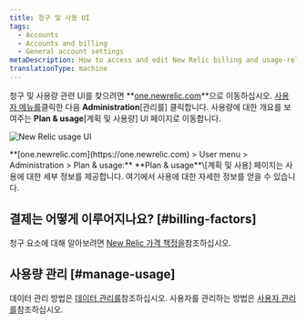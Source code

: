 ```yaml
---
title: 청구 및 사용 UI
tags:
  - Accounts
  - Accounts and billing
  - General account settings
metaDescription: How to access and edit New Relic billing and usage-related account settings.
translationType: machine
---
```



청구 및 사용량 관련 UI를 찾으려면 **[one.newrelic.com](https://one.newrelic.com)**으로 이동하십시오. [사용자 메뉴를](/docs/accounts/accounts-billing/general-account-settings/intro-account-settings)클릭한 다음 **Administration**\[관리를] 클릭합니다. 사용량에 대한 개요를 보여주는 **Plan & usage**\[계획 및 사용량] UI 페이지로 이동합니다.

<img
  title="New Relic usage UI"
  alt="New Relic usage UI"
  src={accountsUsageUi}
/>

<figcaption>
  **[one.newrelic.com](https://one.newrelic.com) > User menu > Administration > Plan & usage:** **Plan & usage**\[계획 및 사용] 페이지는 사용에 대한 세부 정보를 제공합니다. 여기에서 사용에 대한 자세한 정보를 얻을 수 있습니다.
</figcaption>

## 결제는 어떻게 이루어지나요? [#billing-factors]

청구 요소에 대해 알아보려면 [New Relic 가격 책정을](/docs/accounts/accounts-billing/new-relic-one-pricing-billing/new-relic-one-pricing-billing)참조하십시오.

## 사용량 관리 [#manage-usage]

데이터 관리 방법은 [데이터 관리를](/docs/data-apis/manage-data/manage-data-coming-new-relic)참조하십시오. 사용자를 관리하는 방법은 [사용자 관리를](/docs/accounts/accounts-billing/new-relic-one-user-management/introduction-managing-users)참조하십시오.